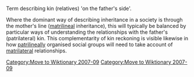 [[Category:Move to Wiktionary 2007-09]]
Term describing kin (relatives) 'on the father's side'.

Where the dominant way of describing inheritance in a society is through the mother's line ([[matrilineal]] inheritance), this will typically be balanced by particular ways of understanding the relationships with the father's (patrilateral) kin. This complementarity of kin reckoning is visible likewise in how [[patrilineal]]ly organised social groups will need to take account of [[matrilateral]] relationships.


{{stub}}
[[Category:Move to Wiktionary 2007-09]]